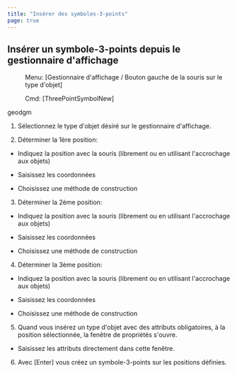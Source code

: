 ```yaml
---
title: "Insérer des symboles-3-points"
page: true
---
```

## Ins&#233;rer un symbole-3-points depuis le gestionnaire d&#39;affichage
 <Menu> Menu: [Gestionnaire d'affichage / Bouton gauche de la souris sur le type d'objet] </Menu> 
<GeoDesigner> <Menu> Cmd: [ThreePointSymbolNew] </Menu> 

 <Placeholder>geodgm</Placeholder> </GeoDesigner>

1. S&#233;lectionnez le type d&#39;objet d&#233;sir&#233; sur le gestionnaire d&#39;affichage.

2. D&#233;terminer la 1&#232;re position: 

- Indiquez la position avec la souris (librement ou en utilisant l&#39;accrochage aux objets)

- Saisissez les coordonn&#233;es

- Choisissez une m&#233;thode de construction



3. D&#233;terminer la 2&#232;me position:

- Indiquez la position avec la souris (librement ou en utilisant l&#39;accrochage aux objets)

- Saisissez les coordonn&#233;es

- Choisissez une m&#233;thode de construction



4. D&#233;terminer la 3&#232;me position:

- Indiquez la position avec la souris (librement ou en utilisant l&#39;accrochage aux objets)

- Saisissez les coordonn&#233;es

- Choisissez une m&#233;thode de construction



5. Quand vous ins&#233;rez un type d&#39;objet avec des attributs obligatoires, &#224; la position s&#233;lectionn&#233;e, la fen&#234;tre de propri&#233;t&#233;s s&#39;ouvre. 

- Saisissez les attributs directement dans cette fen&#234;tre.



6. Avec 
[Enter] vous cr&#233;ez un symbole-3-points sur les positions d&#233;finies.



